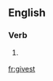 ==English==

===Verb===
{{head|en}}

# {{context|archaic|lang=en}} {{second-person singular of|give}}

[[fr:givest]]